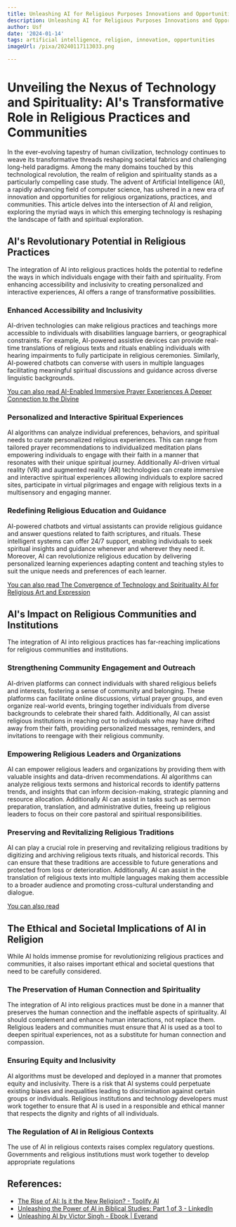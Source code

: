 ```yaml
---
title: Unleashing AI for Religious Purposes Innovations and Opportunities
description: Unleashing AI for Religious Purposes Innovations and Opportunities
author: Usf
date: '2024-01-14'
tags: artificial intelligence, religion, innovation, opportunities
imageUrl: /pixa/20240117113033.png

---
```

#  Unveiling the Nexus of Technology  and Spirituality: AI's Transformative  Role in Religious Practices and Communities

In the ever-evolving tapestry of human civilization, technology continues to  weave its  transformative threads reshaping societal fabrics and challenging long-held paradigms. Among the many  domains touched by this technological revolution, the realm of religion and spirituality stands  as a particularly compelling case study. The advent of Artificial Intelligence (AI), a rapidly advancing field of computer science, has ushered in a new  era of innovation  and  opportunities for religious organizations, practices, and communities. This article delves into the intersection of AI and  religion, exploring the myriad ways in which this  emerging technology is reshaping the landscape of  faith and spiritual exploration.

## AI's Revolutionary Potential in Religious Practices

The integration of AI into religious practices holds the  potential to redefine the ways in which individuals engage with their faith and spirituality.  From  enhancing accessibility and  inclusivity to  creating personalized and interactive experiences, AI offers a range of transformative possibilities.

### Enhanced Accessibility and Inclusivity

AI-driven  technologies can make religious practices and teachings more  accessible to  individuals with disabilities language barriers, or geographical constraints. For example, AI-powered assistive devices can provide real-time translations of religious texts and rituals enabling individuals with hearing impairments to fully participate in religious ceremonies. Similarly, AI-powered chatbots can  converse with users in multiple languages facilitating meaningful spiritual discussions and guidance across diverse linguistic backgrounds.

[You can also  read AI-Enabled Immersive Prayer Experiences A Deeper Connection to the Divine](AI-Enabled%20Immersive%20Prayer%20Experiences%20A%20Deeper%20Connection%20to%20the%20Divine)


###  Personalized and Interactive Spiritual Experiences

AI algorithms can analyze individual preferences, behaviors, and spiritual needs to  curate personalized religious experiences. This can range from tailored prayer recommendations to individualized meditation plans empowering individuals to engage with their faith in a manner that  resonates  with their unique spiritual journey. Additionally  AI-driven virtual reality (VR) and augmented reality (AR) technologies can create immersive and interactive spiritual experiences allowing individuals to explore sacred sites, participate in virtual pilgrimages and engage with  religious  texts in a multisensory  and engaging manner.

### Redefining Religious Education and Guidance

AI-powered chatbots and virtual assistants can provide religious guidance  and answer questions related to faith scriptures, and  rituals. These intelligent systems can  offer 24/7 support, enabling individuals to seek spiritual insights and guidance whenever and  wherever they need it. Moreover, AI can  revolutionize religious  education by delivering personalized learning experiences adapting content and teaching  styles to suit  the unique needs and preferences of  each learner.

[You can also read The Convergence  of Technology and  Spirituality AI  for Religious Art and  Expression](The%20Convergence%20of%20Technology%20and%20Spirituality%20AI%20for%20Religious%20Art%20and%20Expression)


## AI's Impact on Religious Communities and Institutions

The  integration of AI into religious  practices has far-reaching implications for religious communities and institutions.

### Strengthening Community Engagement and Outreach

AI-driven platforms can connect individuals  with shared religious beliefs and interests, fostering a sense of community  and belonging. These platforms can facilitate  online discussions, virtual prayer groups, and even organize real-world events, bringing together individuals  from diverse backgrounds to  celebrate their shared faith. Additionally, AI can assist religious institutions in reaching  out to individuals who  may have drifted away from their  faith, providing  personalized messages, reminders, and invitations to reengage with their religious community.

### Empowering Religious Leaders and Organizations

AI can empower religious  leaders and organizations by providing them with valuable insights  and data-driven recommendations. AI algorithms can analyze religious texts sermons and historical records to identify patterns trends, and insights that can inform decision-making, strategic planning and resource allocation. Additionally AI can assist in tasks such as sermon preparation, translation, and administrative duties, freeing up religious leaders to focus on their core pastoral and spiritual responsibilities.

### Preserving and  Revitalizing Religious Traditions

AI can play a crucial role in preserving and revitalizing religious traditions by digitizing and archiving religious texts rituals, and historical records. This  can ensure that these traditions are accessible to  future generations  and  protected from loss  or deterioration. Additionally, AI can assist in the translation of religious  texts into multiple  languages  making them accessible to a broader audience and promoting cross-cultural understanding and dialogue.

[You can also read ]()


## The Ethical and Societal Implications of AI in Religion

While AI holds immense promise  for revolutionizing  religious practices and communities, it also  raises important ethical and societal questions that need to be carefully considered.

### The Preservation of Human Connection and Spirituality

The integration of AI into religious practices must be done in a manner that preserves the human connection and the ineffable  aspects of  spirituality. AI should complement  and enhance human interactions, not replace them. Religious leaders and communities  must ensure that AI is used as a  tool to deepen spiritual experiences, not as a substitute for human  connection and  compassion.

### Ensuring Equity and Inclusivity

AI algorithms must be developed and deployed in a manner that promotes equity and inclusivity. There  is a  risk that AI systems could perpetuate existing biases and inequalities leading to  discrimination against certain  groups or individuals. Religious institutions and technology developers must work together to  ensure that AI is used in  a responsible and ethical manner that respects the dignity and rights of all individuals.

### The Regulation of AI in Religious Contexts

The use of  AI in religious contexts raises complex regulatory questions. Governments and religious institutions must work  together to develop appropriate regulations

## References:
- [The Rise of AI: Is it the New Religion? - Toolify AI](https://www.toolify.ai/ai-news/the-rise-of-ai-is-it-the-new-religion-395840)
- [Unleashing the Power of AI in Biblical Studies: Part 1 of 3 - LinkedIn](https://www.linkedin.com/posts/chrispriebe7_unleashing-the-power-of-ai-in-biblical-studies-activity-7060743467290804224-5FSV)
- [Unleashing AI by Victor Singh - Ebook | Everand](https://www.everand.com/book/653446302/Unleashing-AI)
